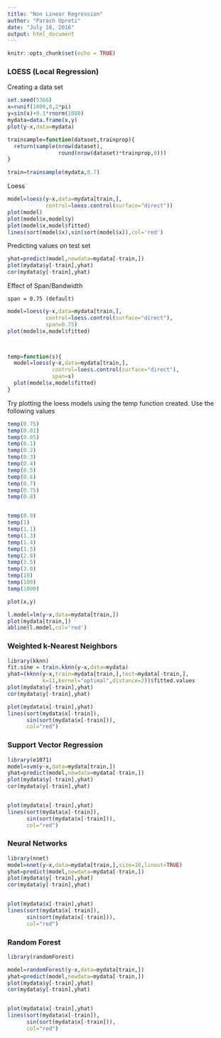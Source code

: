 ---
title: "Non Linear Regression"
author: "Parash Upreti"
date: "July 18, 2016"
output: html_document
---

```{r setup, include=FALSE}
knitr::opts_chunk$set(echo = TRUE)
```


### LOESS (Local Regression)

Creating a data set

```{r, fig=T}
set.seed(5366)
x=runif(1000,0,2*pi)
y=sin(x)+0.1*rnorm(1000)
mydata=data.frame(x,y)
plot(y~x,data=mydata)

trainsample=function(dataset,trainprop){
  return(sample(nrow(dataset),
                round(nrow(dataset)*trainprop,0)))
}

train=trainsample(mydata,0.7)
```


Loess

```{r, fig=T}
model=loess(y~x,data=mydata[train,],
            control=loess.control(surface="direct"))
plot(model)
plot(model$x,model$y)
plot(model$x,model$fitted)
lines(sort(model$x),sin(sort(model$x)),col='red')
```

Predicting values on test set

```{r, fig=T}
yhat=predict(model,newdata=mydata[-train,])
plot(mydata$y[-train],yhat)
cor(mydata$y[-train],yhat)
```

Effect of Span/Bandwidth

`span = 0.75 (default)`

```{r,fig=T}
model=loess(y~x,data=mydata[train,],
            control=loess.control(surface="direct"),
            span=0.75)
plot(model$x,model$fitted)



temp=function(s){
  model=loess(y~x,data=mydata[train,],
              control=loess.control(surface="direct"),
              span=s)
  plot(model$x,model$fitted)
}
```
Try plotting the loess models using the temp function created. Use the following values

```{r, fig='hide'}

temp(0.75)
temp(0.01)
temp(0.05)
temp(0.1)
temp(0.2)
temp(0.3)
temp(0.4)
temp(0.5)
temp(0.6)
temp(0.7)
temp(0.75)
temp(0.8)


temp(0.9)
temp(1)
temp(1.1)
temp(1.3)
temp(1.4)
temp(1.5)
temp(2.0)
temp(2.5)
temp(3.0)
temp(10)
temp(100)
temp(1000)

plot(x,y)
```

```{r, fig=T}
l.model=lm(y~x,data=mydata[train,])
plot(mydata[train,])
abline(l.model,col='red')
```

### Weighted k-Nearest Neighbors

```{r, fig=T}
library(kknn)
fit.sine = train.kknn(y~x,data=mydata)
yhat=(kknn(y~x,train=mydata[train,],test=mydata[-train,],
           k=11,kernel="optimal",distance=2))$fitted.values
plot(mydata$y[-train],yhat)
cor(mydata$y[-train],yhat)

plot(mydata$x[-train],yhat)
lines(sort(mydata$x[-train]),
      sin(sort(mydata$x[-train])),
      col="red")
```

### Support Vector Regression

```{r, fig=T}
library(e1071)
model=svm(y~x,data=mydata[train,])
yhat=predict(model,newdata=mydata[-train,])
plot(mydata$y[-train],yhat)
cor(mydata$y[-train],yhat)


plot(mydata$x[-train],yhat)
lines(sort(mydata$x[-train]),
      sin(sort(mydata$x[-train])),
      col="red")
```


### Neural Networks

```{r, fig=T}
library(nnet)
model=nnet(y~x,data=mydata[train,],size=10,linout=TRUE)
yhat=predict(model,newdata=mydata[-train,])
plot(mydata$y[-train],yhat)
cor(mydata$y[-train],yhat)


plot(mydata$x[-train],yhat)
lines(sort(mydata$x[-train]),
      sin(sort(mydata$x[-train])),
      col="red")
```

### Random Forest

```{r,fig=T}
library(randomForest)

model=randomForest(y~x,data=mydata[train,])
yhat=predict(model,newdata=mydata[-train,])
plot(mydata$y[-train],yhat)
cor(mydata$y[-train],yhat)


plot(mydata$x[-train],yhat)
lines(sort(mydata$x[-train]),
      sin(sort(mydata$x[-train])),
      col="red")
```